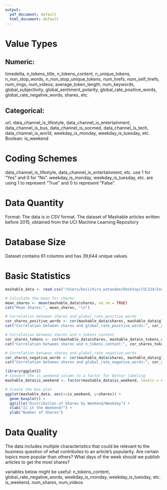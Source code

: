 ```yaml
---
output:
  pdf_document: default
  html_document: default
---
```

# Value Types
## Numeric: 
timedelta, n_tokens_title, n_tokens_content, n_unique_tokens, n_non_stop_words, n_non_stop_unique_tokens, num_hrefs, num_self_hrefs, num_imgs, num_videos, average_token_length, num_keywords, global_subjectivity, global_sentiment_polarity, global_rate_positive_words, global_rate_negative_words, shares, etc.


## Categorical: 
url, data_channel_is_lifestyle, data_channel_is_entertainment, data_channel_is_bus, data_channel_is_socmed, data_channel_is_tech, data_channel_is_world, weekday_is_monday, weekday_is_tuesday, etc.
Boolean: is_weekend


# Coding Schemes
data_channel_is_lifestyle, data_channel_is_entertainment, etc. use 1 for "Yes" and 0 for "No".
weekday_is_monday, weekday_is_tuesday, etc. are using 1 to represent "True" and 0 to represent "False".


# Data Quantity
Format: The data is in CSV format.
The dataset of Mashable articles written before 2015, obtained from the UCI Machine Learning Repository


# Database Size
Dataset contains 61 columns and has 39,644 unique values.


# Basic Statistics
```r
mashable_data <- read.csv("/Users/keiichiro_watanabe/Desktop/CSC324/IndividualProject/data/OnlineNewsPopularity.csv")

# Calculate the mean for shares
mean_shares <- mean(mashable_data$shares, na.rm = TRUE)
cat("Mean Shares:", mean_shares, "\n")

# Correlation between shares and global_rate_positive_words
cor_shares_positive_words <- cor(mashable_data$shares, mashable_data$global_rate_positive_words, use = "complete.obs")
cat("Correlation between shares and global_rate_positive_words:", cor_shares_positive_words, "\n")

# Correlation between shares and n_tokens_content
cor_shares_tokens <- cor(mashable_data$shares, mashable_data$n_tokens_content, use = "complete.obs")
cat("Correlation between shares and n_tokens_content:", cor_shares_tokens, "\n")

# Correlation between shares and global_rate_negative_words
cor_shares_negative_words <- cor(mashable_data$shares, mashable_data$global_rate_negative_words, use = "complete.obs")
cat("Correlation between shares and global_rate_negative_words:", cor_shares_negative_words, "\n")

library(ggplot2)
# Convert the is_weekend column to a factor for better labeling
mashable_data$is_weekend <- factor(mashable_data$is_weekend, levels = c(0, 1), labels = c("Weekday", "Weekend"))

# Create the box plot
ggplot(mashable_data, aes(x=is_weekend, y=shares)) +
  geom_boxplot() +
  ggtitle("Distribution of Shares by Weekend/Weekday") +
  xlab("Is it the Weekend?") +
  ylab("Number of Shares")
```


# Data Quality
The data includes multiple characteristics that could be relevant to the business question of what contributes to an article's popularity. Are certain topics more popular than others? What days of the week should we publish articles to get the most shares?

variables below might be useful:
n_tokens_content, global_rate_negative_words, weekday_is_monday, weekday_is_tuesday, etc.
is_weekend, num_shares, num_videos
